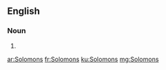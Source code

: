 ==English==

===Noun===
{{head|en}}

# {{plural of|Solomon}}

[[ar:Solomons]]
[[fr:Solomons]]
[[ku:Solomons]]
[[mg:Solomons]]